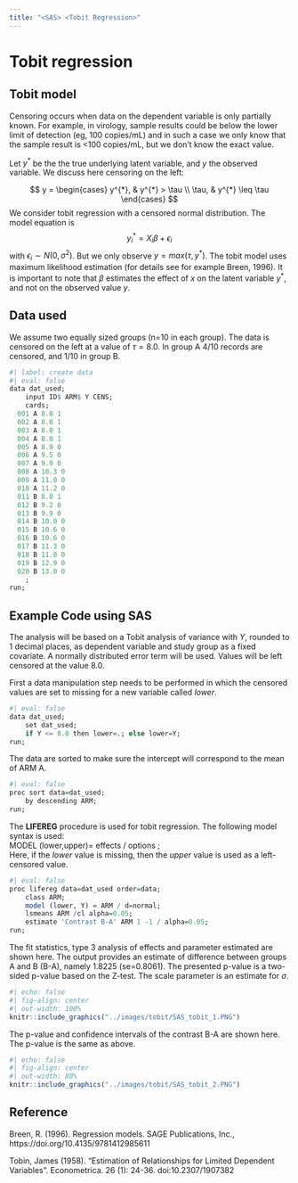 ```yaml
---
title: "<SAS> <Tobit Regression>"
---
```


# Tobit regression

## Tobit model

Censoring occurs when data on the dependent variable is only partially known. For example, in virology, sample results could be below the lower limit of detection (eg, 100 copies/mL) and in such a case we only know that the sample result is <100 copies/mL, but we don't know the exact value.

Let $y^{*}$ be the the true underlying latent variable, and $y$ the observed variable. We discuss here censoring on the left:

$$
y =
\begin{cases}
 y^{*}, & y^{*} > \tau  \\
 \tau, & y^{*} \leq \tau
 \end{cases}       
$$
We consider tobit regression with a censored normal distribution. The model equation is
$$
y_{i}^{*} = X_{i}\beta + \epsilon_{i} 
$$
with $\epsilon_{i} \sim N(0,\sigma^2)$. But we only observe $y = max(\tau, y^{*})$.
The tobit model uses maximum likelihood estimation (for details see for example Breen, 1996). It is important to note that $\beta$ estimates the effect of $x$ on the latent variable $y^{*}$, and not on the observed value $y$.


## Data used

We assume two equally sized groups (n=10 in each group). The data is censored on the left at a value of $\tau=8.0$.
In group A 4/10 records are censored, and 1/10 in group B.

```r
#| label: create data
#| eval: false
data dat_used;
	input ID$ ARM$ Y CENS;
	cards;
  001 A 8.0 1 
  002 A 8.0 1
  003 A 8.0 1
  004 A 8.0 1
  005 A 8.9 0
  006 A 9.5 0
  007 A 9.9 0
  008 A 10.3 0
  009 A 11.0 0
  010 A 11.2 0
  011 B 8.0 1 
  012 B 9.2 0
  013 B 9.9 0
  014 B 10.0 0
  015 B 10.6 0
  016 B 10.6 0
  017 B 11.3 0
  018 B 11.8 0
  019 B 12.9 0
  020 B 13.0 0
	;
run;
```


## Example Code using SAS

The analysis will be based on a Tobit analysis of variance with $Y$, rounded to 1 decimal places, as dependent variable and study group as a fixed covariate. A normally distributed error term will be used. Values will be left censored at the value 8.0.

First a data manipulation step needs to be performed in which the censored values are set to missing for a new variable called *lower*.
```r
#| eval: false
data dat_used;
	set dat_used;
	if Y <= 8.0 then lower=.; else lower=Y;
run;
```


The data are sorted to make sure the intercept will correspond to the mean of ARM A.
```r
#| eval: false
proc sort data=dat_used;
	by descending ARM;
run;
```


The **LIFEREG** procedure is used for tobit regression. The following model syntax is used:
<br>
  MODEL (lower,upper)= effects / options ;
<br>
Here, if the *lower* value is missing, then the *upper* value is used as a left-censored value.

```r
#| eval: false
proc lifereg data=dat_used order=data;
	class ARM;
	model (lower, Y) = ARM / d=normal;
	lsmeans ARM /cl alpha=0.05;
	estimate 'Contrast B-A' ARM 1 -1 / alpha=0.05;
run;
```


The fit statistics, type 3 analysis of effects and parameter estimated are shown here. The output provides an estimate of difference between groups A and B (B-A), namely 1.8225 (se=0.8061). The presented p-value is a two-sided p-value based on the Z-test. The scale parameter is an estimate for $\sigma$.
```r
#| echo: false
#| fig-align: center
#| out-width: 100%
knitr::include_graphics("../images/tobit/SAS_tobit_1.PNG")
```

The p-value and confidence intervals of the contrast B-A are shown here. The p-value is the same as above.
```r
#| echo: false
#| fig-align: center
#| out-width: 80%
knitr::include_graphics("../images/tobit/SAS_tobit_2.PNG")
```


## Reference

Breen, R. (1996). Regression models. SAGE Publications, Inc., https://doi.org/10.4135/9781412985611

Tobin, James (1958). "Estimation of Relationships for Limited Dependent Variables". Econometrica. 26 (1): 24-36. doi:10.2307/1907382


